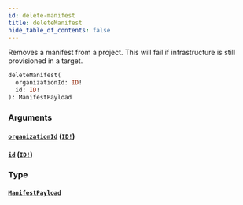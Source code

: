 ```yaml
---
id: delete-manifest
title: deleteManifest
hide_table_of_contents: false
---
```



Removes a manifest from a project. This will fail if infrastructure is still provisioned in a target.

```graphql
deleteManifest(
  organizationId: ID!
  id: ID!
): ManifestPayload
```


### Arguments

#### [`organizationId`](#) ([`ID!`](/swapi/scalars/id))




#### [`id`](#) ([`ID!`](/swapi/scalars/id))




### Type

#### [`ManifestPayload`](/swapi/objects/manifest-payload)
